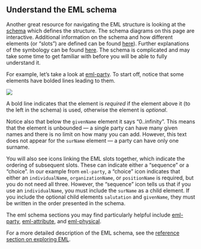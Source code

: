## Understand the EML schema

Another great resource for navigating the EML structure is looking at the [schema](https://eml.ecoinformatics.org/schema/) which defines the structure. The schema diagrams on this page are interactive. Additional information on the schema and how different elements (or "slots") are defined can be found [here](https://knb.ecoinformatics.org/#external//emlparser/docs/eml-2.1.1/index.html)). Further explanations of the symbology can be found [here](https://manual.altova.com/xmlspy/spyenterprise/index.html?xseditingviews_schv_cmview_objects.htm). The schema is complicated and may take some time to get familiar with before you will be able to fully understand it.

For example, let's take a look at [eml-party](https://eml.ecoinformatics.org/images/eml-party.png). To start off, notice that some elements have bolded lines leading to them.

![](../images/eml-party.png)

A bold line indicates that the element is _required_ if the element above it (to the left in the schema) is used, otherwise the element is _optional_.

Notice also that below the `givenName` element it says "0..infinity". This means that the element is unbounded &mdash; a single party can have many given names and there is no limit on how many you can add. However, this text does not appear for the `surName` element &mdash; a party can have only one surname.

You will also see icons linking the EML slots together, which indicate the ordering of subsequent slots. These can indicate either a "sequence" or a "choice". In our example from `eml-party`, a "choice" icon indicates that either an `individualName`, `organizationName`, or `positionName` is required, but you do not need all three. However, the "sequence" icon tells us that if you use an `individualName`, you must include the `surName` as a child element. If you include the optional child elements `salutation` and `givenName`, they must be written in the order presented in the schema.

The eml schema sections you may find particularly helpful include [eml-party](https://eml.ecoinformatics.org/images/eml-party.png), [eml-attribute](https://eml.ecoinformatics.org/images/eml-attribute.png), and [eml-physical](https://eml.ecoinformatics.org/images/eml-physical.png). 

For a more detailed description of the EML schema, see the [reference section on exploring EML](https://nceas.github.io/datateam-training/reference/explore-eml.html).

